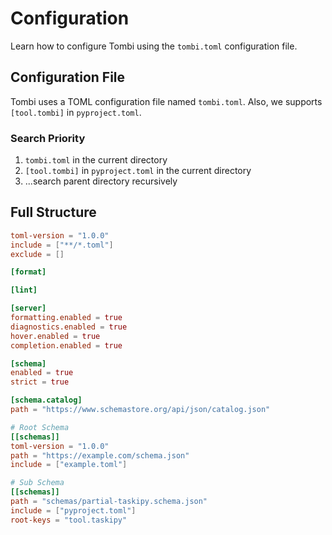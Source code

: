 
# Configuration

Learn how to configure Tombi using the `tombi.toml` configuration file.

## Configuration File

Tombi uses a TOML configuration file named `tombi.toml`.
Also, we supports `[tool.tombi]` in `pyproject.toml`.

### Search Priority

1. `tombi.toml` in the current directory
2. `[tool.tombi]` in `pyproject.toml` in the current directory
3. ...search parent directory recursively

## Full Structure

```toml
toml-version = "1.0.0"
include = ["**/*.toml"]
exclude = []

[format]

[lint]

[server]
formatting.enabled = true
diagnostics.enabled = true
hover.enabled = true
completion.enabled = true

[schema]
enabled = true
strict = true

[schema.catalog]
path = "https://www.schemastore.org/api/json/catalog.json"

# Root Schema
[[schemas]]
toml-version = "1.0.0"
path = "https://example.com/schema.json"
include = ["example.toml"]

# Sub Schema
[[schemas]]
path = "schemas/partial-taskipy.schema.json"
include = ["pyproject.toml"]
root-keys = "tool.taskipy"
```
